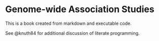 # Genome-wide Association Studies

This is a book created from markdown and executable code.

See @knuth84 for additional discussion of literate programming.
